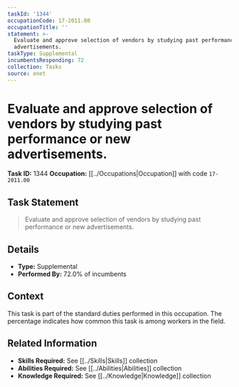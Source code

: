 ```yaml
---
taskId: '1344'
occupationCode: 17-2011.00
occupationTitle: ''
statement: >-
  Evaluate and approve selection of vendors by studying past performance or new
  advertisements.
taskType: Supplemental
incumbentsResponding: 72
collection: Tasks
source: onet
---
```

# Evaluate and approve selection of vendors by studying past performance or new advertisements.

**Task ID:** 1344
**Occupation:** [[../Occupations|Occupation]] with code `17-2011.00`

## Task Statement

> Evaluate and approve selection of vendors by studying past performance or new advertisements.

## Details

- **Type:** Supplemental
- **Performed By:** 72.0% of incumbents

## Context

This task is part of the standard duties performed in this occupation. The percentage indicates how common this task is among workers in the field.

## Related Information

- **Skills Required:** See [[../Skills|Skills]] collection
- **Abilities Required:** See [[../Abilities|Abilities]] collection
- **Knowledge Required:** See [[../Knowledge|Knowledge]] collection

